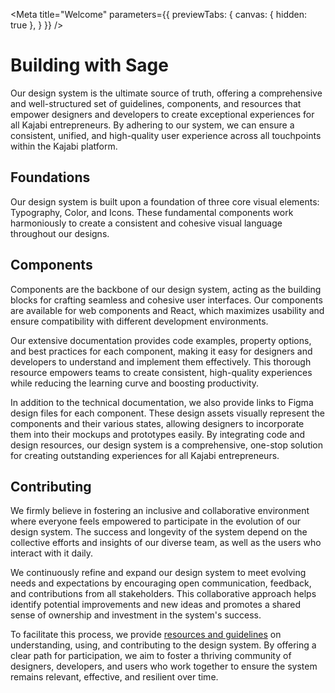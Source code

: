 
<Meta title="Welcome" parameters={{ previewTabs: { canvas: { hidden: true }, } }} />

# Building with Sage
Our design system is the ultimate source of truth, offering a comprehensive and well-structured set of guidelines, components, and resources that empower designers and developers to create exceptional experiences for all Kajabi entrepreneurs. By adhering to our system, we can ensure a consistent, unified, and high-quality user experience across all touchpoints within the Kajabi platform.

## Foundations
Our design system is built upon a foundation of three core visual elements: Typography, Color, and Icons. These fundamental components work harmoniously to create a consistent and cohesive visual language throughout our designs.

## Components
Components are the backbone of our design system, acting as the building blocks for crafting seamless and cohesive user interfaces. Our components are available for web components and React, which maximizes usability and ensure compatibility with different development environments.

Our extensive documentation provides code examples, property options, and best practices for each component, making it easy for designers and developers to understand and implement them effectively. This thorough resource empowers teams to create consistent, high-quality experiences while reducing the learning curve and boosting productivity.

In addition to the technical documentation, we also provide links to Figma design files for each component. These design assets visually represent the components and their various states, allowing designers to incorporate them into their mockups and prototypes easily. By integrating code and design resources, our design system is a comprehensive, one-stop solution for creating outstanding experiences for all Kajabi entrepreneurs.

## Contributing
We firmly believe in fostering an inclusive and collaborative environment where everyone feels empowered to participate in the evolution of our design system. The success and longevity of the system depend on the collective efforts and insights of our diverse team, as well as the users who interact with it daily.

We continuously refine and expand our design system to meet evolving needs and expectations by encouraging open communication, feedback, and contributions from all stakeholders. This collaborative approach helps identify potential improvements and new ideas and promotes a shared sense of ownership and investment in the system's success.

To facilitate this process, we provide [resources and guidelines](/docs/resources-contributing-to-the-design-system--page) on understanding, using, and contributing to the design system. By offering a clear path for participation, we aim to foster a thriving community of designers, developers, and users who work together to ensure the system remains relevant, effective, and resilient over time.
